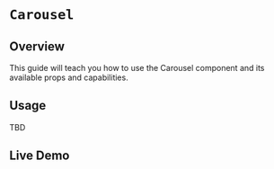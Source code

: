 

<Meta of={CarouselStories} />

# `Carousel`

## Overview

This guide will teach you how to use the Carousel component and its available props and capabilities.

## Usage

TBD

## Live Demo

<Canvas of={CarouselStories.Carousel} /> 
